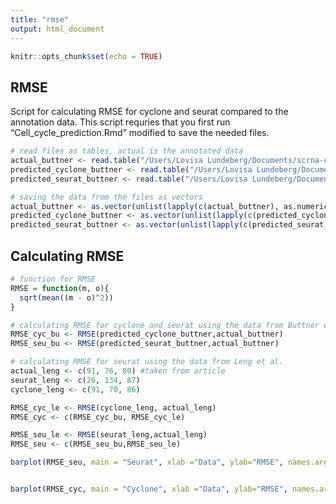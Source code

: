 ```yaml
---
title: "rmse"
output: html_document
---
```


```r
knitr::opts_chunk$set(echo = TRUE)
```

## RMSE

Script for calculating RMSE for cyclone and seurat compared to the annotation data. This script requries that you first run "Cell_cycle_prediction.Rmd" modified to save the needed files. 


```r
# read files as tables, actual is the annotated data
actual_buttner <- read.table("/Users/Lovisa Lundeberg/Documents/scrna-cell-cycle/r_scripts/lovisa/txtfiles/actual.txt", header = FALSE, sep = "", dec = ".")
predicted_cyclone_buttner <- read.table("/Users/Lovisa Lundeberg/Documents/scrna-cell-cycle/r_scripts/lovisa/txtfiles/predicted_cyclone.txt", header = FALSE, sep = "", dec = ".")
predicted_seurat_buttner <- read.table("/Users/Lovisa Lundeberg/Documents/scrna-cell-cycle/r_scripts/lovisa/txtfiles/predicted_seurat.txt", header = FALSE, sep = "", dec = ".")

# saving the data from the files as vectors
actual_buttner <- as.vector(unlist(lapply(c(actual_buttner), as.numeric)))
predicted_cyclone_buttner <- as.vector(unlist(lapply(c(predicted_cyclone_buttner), as.numeric)))
predicted_seurat_buttner <- as.vector(unlist(lapply(c(predicted_seurat_buttner), as.numeric)))

```

## Calculating RMSE

```r
# function for RMSE
RMSE = function(m, o){
  sqrt(mean((m - o)^2))
}

# calculating RMSE for cyclone and seurat using the data from Buttner et al.
RMSE_cyc_bu <- RMSE(predicted_cyclone_buttner,actual_buttner)
RMSE_seu_bu <- RMSE(predicted_seurat_buttner,actual_buttner)

# calculating RMSE for seurat using the data from Leng et al.
actual_leng <- c(91, 76, 80) #taken from article
seurat_leng <- c(26, 134, 87)
cyclone_leng <- c(91, 70, 86)

RMSE_cyc_le <- RMSE(cyclone_leng, actual_leng)
RMSE_cyc <- c(RMSE_cyc_bu, RMSE_cyc_le)

RMSE_seu_le <- RMSE(seurat_leng,actual_leng)
RMSE_seu <- c(RMSE_seu_bu,RMSE_seu_le)
```

```r
barplot(RMSE_seu, main = "Seurat", xlab ="Data", ylab="RMSE", names.arg=c("Buttner et al.","Leng et al."), border="blue", density=c(10), col=c("purple","purple"))


barplot(RMSE_cyc, main = "Cyclone", xlab ="Data", ylab="RMSE", names.arg=c("Buttner et al.","Leng et al."), border="blue", density=c(10), col=c("purple","purple"))

```